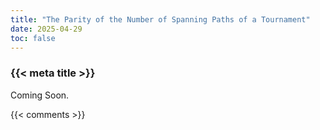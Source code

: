 ```yaml
---
title: "The Parity of the Number of Spanning Paths of a Tournament"
date: 2025-04-29
toc: false
---
```


### {{< meta title >}}

Coming Soon.



{{< comments >}}
